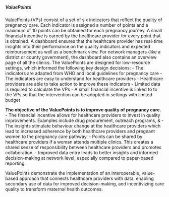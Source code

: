 ##### ValuePoints

ValuePoints (VPs) consist of a set of six indicators that reflect the quality of pregnancy care. Each indicator is assigned a number of points and a maximum of 10 points can be obtained for each pregnancy journey. A small financial incentive is earned by the healthcare provider for every point that is obtained. A dashboard ensures that the healthcare provider has real-time insights into their performance on the quality indicators and expected reimbursement as well as a benchmark view. For network managers (like a district or county government), the dashboard also contains an overview page of all the clinics. 
The ValuePoints are designed for low-resource settings, which informed the following key design decisions: 
    - The indicators are adapted from WHO and local guidelines for pregnancy care
    - The indicators are easy to understand for healthcare providers
    - Healthcare providers are able to take action to improve these indicators
    - Limited data is required to calculate the VPs
    - A small financial incentive is linked to to the VPs so that the intervention can be adopted in settings with limited budget

**The objective of the ValuePoints is to improve quality of pregnancy care.**
-	The financial incentive allows for healthcare providers to invest in quality improvements. Examples include drug procurement, outreach programs, & 
-	The insights stimulate behaviour change at the healthcare providers which lead to increased adherence by both healthcare providers and pregnant women to the pregnancy care pathway.
-	Points can be shared by healthcare providers if a woman attends multiple clinics. This creates a shared sense of responsibility between healthcare providers and promotes collaboration.
-	Improved data entry leads to better insights and informed decision-making at network level, especially compared to paper-based reporting.  

ValuePoints demonstrate the implementation of an interoperable, value-based approach that connects healthcare providers with data, enabling secondary use of data for improved decision-making, and incentivizing care quality to transform maternal health outcomes.
